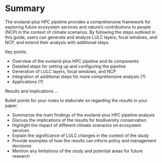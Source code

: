 # Summary

The evoland-plus HPC pipeline provides a comprehensive framework
for exploring future ecosystem services and nature's contributions to people (NCP)
in the context of climate scenarios.
By following the steps outlined in this guide,
users can generate and analyze LULC layers, focal windows, and NCP,
and extend their analysis with additional steps.

Key points:

- Overview of the evoland-plus HPC pipeline and its components
- Detailed steps for setting up and configuring the pipeline
- Generation of LULC layers, focal windows, and NCP
- Integration of additional steps for more comprehensive analysis (?)
- Applications (?)

Results and implications ...


Bullet points for your notes to elaborate on regarding the results in your paper:

- Summarize the main findings of the evoland-plus HPC pipeline analysis
- Discuss the implications of the results for biodiversity conservation
- Highlight the impact of different climate scenarios on ecosystem services
- Explain the significance of LULC changes in the context of the study
- Provide examples of how the results can inform policy and management decisions
- Mention any limitations of the study and potential areas for future research
